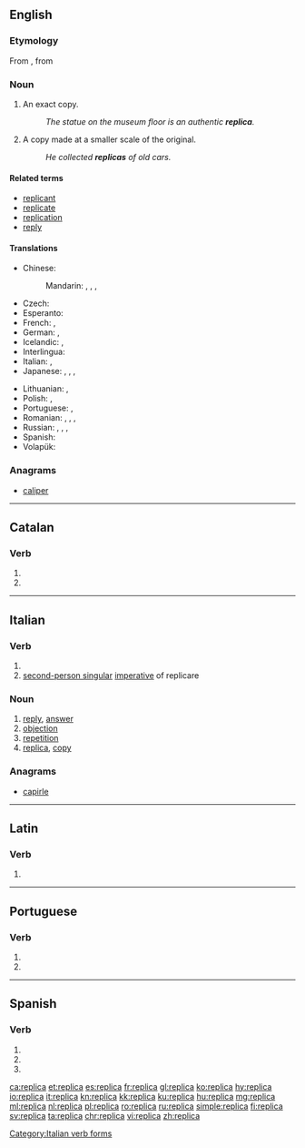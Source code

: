==English==

===Etymology===
From {{etyl|it|en}}, from {{etyl|la|en}} {{term|replico|replicare|lang=la|to copy}}

===Noun===
{{en-noun}}

# An exact copy.
#: ''The statue on the museum floor is an authentic '''replica'''.''
# A copy made at a smaller scale of the original.
#: ''He collected '''replicas''' of old cars.''

====Related terms====
* [[replicant]]
* [[replicate]]
* [[replication]]
* [[reply]]

====Translations====
{{trans-top|an exact copy}}
* Chinese:
*: Mandarin: {{t+|cmn|複製品|sc=Hani}}, {{t|cmn|复制品|tr=fùzhìpǐn|sc=Hani}}, {{t+|cmn|複製|sc=Hani}}, {{t|cmn|复制|tr=fùzhì|sc=Hani}}
* Czech: {{t+|cs|replika|f}}
* Esperanto: {{t|eo|repliko}}
* French: {{t+|fr|réplique|f}}, {{t|fr|copie exacte|f}}
* German: {{t|de|Nachbildung|f}}, {{t|de|exakte Kopie|f}}
* Icelandic: {{t+|is|eftirmynd|f}}, {{t+|is|eftirlíking|f}}
* Interlingua: {{t|ia|replica}}
* Italian: {{t+|it|replica|f}}, {{t|it|copia esatta|f}}
* Japanese: {{t+|ja|複製|tr=ふくせい, fukusei|sc=Jpan}}, {{t|ja|写し|tr=うつし, utsushi|sc=Jpan}}, {{t|ja|模造品|tr=もぞうひん, mozōhin|sc=Jpan}}, {{t|ja|レプリカ|tr=repurika|sc=Jpan}}
{{trans-mid}}
* Lithuanian: {{t+|lt|kopija}}, {{t|lt|replika}}
* Polish: {{t+|pl|kopia}}, {{t+|pl|replika}}
* Portuguese: {{t+|pt|réplica|f}}, {{t|pt|[[cópia]] [[exata]]|f}}
* Romanian: {{t+|ro|copie|f}}, {{t|ro|copii|f-p}}, {{t+|ro|replică|f}}, {{t+|ro|reproducere|f}}
* Russian: {{t|ru|[[точный|точная]] [[копия]]|f|tr=tóčnaja kópija|sc=Cyrl}}, {{t+|ru|репродукция|f|tr=reprodúkcija|sc=Cyrl}}, {{t+|ru|реплика|f|tr=réplika|sc=Cyrl}} {{qualifier|rare in this sense}}, {{t+|ru|муляж|m|tr=muljáž|sc=Cyrl}}
* Spanish: {{t+|es|réplica|f}}
* Volapük: {{t+|vo|samäd}}
{{trans-bottom}}

===Anagrams===
* [[caliper#English|caliper]]

----

==Catalan==

===Verb===
{{head|ca|verb form}}

# {{ca-verb form of|p=3|n=sg|t=pres|m=ind|replicar}}
# {{ca-verb form of|p=2|n=sg|m=impr|replicar}}

----

==Italian==

===Verb===
{{head|it|verb form}}

# {{conjugation of|replicare||3|s|pres|lang=it}}
# [[second-person singular]] [[imperative]] of replicare

===Noun===
{{it-noun|f}}

# [[reply]], [[answer]]
# [[objection]]
# [[repetition]]
# [[replica]], [[copy]]

===Anagrams===
* [[capirle#Italian|capirle]]

[[Category:Italian verb forms]]

----

==Latin==

===Verb===
{{la-verb-form|replicā}}

# {{conjugation of|replicō||2|s|pres|act|imp|lang=la}}

----

==Portuguese==

===Verb===
{{pt-verb-form}}

# {{conjugation of|replicar||3|s|present|indicative|lang=pt}}
# {{conjugation of|replicar||2|s|imperative|lang=pt}}

----

==Spanish==

===Verb===
{{es-verb-form|replicar}}

# {{es-verb form of|ending=ar|mood=imperative|sense=affirmative|pers=2|formal=no|number=singular|replicar}}
# {{es-verb form of|ending=ar|mood=indicative|tense=present|pers=2|formal=yes|number=singular|replicar}}
# {{es-verb form of|ending=ar|mood=indicative|tense=present|pers=3|number=singular|replicar}}

[[ca:replica]]
[[et:replica]]
[[es:replica]]
[[fr:replica]]
[[gl:replica]]
[[ko:replica]]
[[hy:replica]]
[[io:replica]]
[[it:replica]]
[[kn:replica]]
[[kk:replica]]
[[ku:replica]]
[[hu:replica]]
[[mg:replica]]
[[ml:replica]]
[[nl:replica]]
[[pl:replica]]
[[ro:replica]]
[[ru:replica]]
[[simple:replica]]
[[fi:replica]]
[[sv:replica]]
[[ta:replica]]
[[chr:replica]]
[[vi:replica]]
[[zh:replica]]